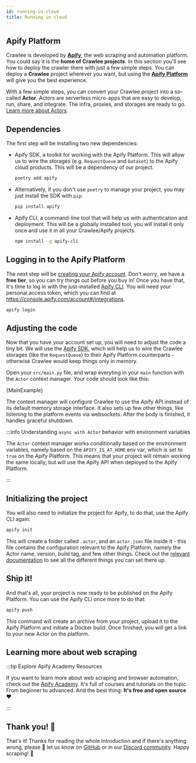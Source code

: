 ```yaml
---
id: running-in-cloud
title: Running in cloud
---
```



## Apify Platform

Crawlee is developed by [**Apify**](https://apify.com), the web scraping and automation platform. You could say it is the **home of Crawlee projects**. In this section you'll see how to deploy the crawler there with just a few simple steps. You can deploy a **Crawlee** project wherever you want, but using the [**Apify Platform**](https://console.apify.com) will give you the best experience.

<!-- In case you want to deploy your Crawlee project to other platforms, check out the [**Deployment**](../deployment) section. -->

With a few simple steps, you can convert your Crawlee project into a so-called **Actor**. Actors are serverless micro-apps that are easy to develop, run, share, and integrate. The infra, proxies, and storages are ready to go. [Learn more about Actors](https://apify.com/actors).

<!-- :::info Choosing between Crawlee CLI and Apify CLI for project setup -->
<!---->
<!-- We started this guide by using the Crawlee CLI to bootstrap the project - it offers the basic Crawlee templates, including a ready-made `Dockerfile`. If you know you will be deploying your project to the Apify Platform, you might want to start with the Apify CLI instead. It also offers several project templates, and those are all set up to be used on the Apify Platform right ahead. -->
<!---->
<!-- ::: -->

## Dependencies

The first step will be installing two new dependencies:

- Apify SDK, a toolkit for working with the Apify Platform. This will allow us to wire the storages (e.g. `RequestQueue` and `Dataset`) to the Apify cloud products. This will be a dependency of our project.

    ```bash
    poetry add apify
    ```

- Alternatively, if you don't use `poetry` to manage your project, you may just install the SDK with `pip`:

    ```bash
    pip install apify
    ```


- Apify CLI, a command-line tool that will help us with authentication and deployment. This will be a globally installed tool, you will install it only once and use it in all your Crawlee/Apify projects.

    ```bash
    npm install -g apify-cli
    ```

## Logging in to the Apify Platform

The next step will be [creating your Apify account](https://console.apify.com/sign-up). Don't worry, we have a **free tier**, so you can try things out before you buy in! Once you have that, it's time to log in with the just-installed [Apify CLI](https://docs.apify.com/cli/). You will need your personal access token, which you can find at https://console.apify.com/account#/integrations.

```bash
apify login
```

## Adjusting the code

Now that you have your account set up, you will need to adjust the code a tiny bit. We will use the [Apify SDK](https://docs.apify.com/sdk/js/), which will help us to wire the Crawlee storages (like the `RequestQueue`) to their Apify Platform counterparts - otherwise Crawlee would keep things only in memory.

Open your `src/main.py` file, and wrap everyting in your `main` function with the `Actor` context manager. Your code should look like this:

<CodeBlock className="language-python" title="src/main.py">
    {MainExample}
</CodeBlock>

The context manager will configure Crawlee to use the Apify API instead of its default memory storage interface. It also sets up few other things, like listening to the platform events via websockets. After the body is finished, it handles graceful shutdown.

:::info Understanding `async with Actor` behavior with environment variables

The `Actor` context manager works conditionally based on the environment variables, namely based on the `APIFY_IS_AT_HOME` env var, which is set to `true` on the Apify Platform. This means that your project will remain working the same locally, but will use the Apify API when deployed to the Apify Platform.

:::

## Initializing the project

You will also need to initialize the project for Apify, to do that, use the Apify CLI again:

```bash
apify init
```

This will create a folder called `.actor`, and an `actor.json` file inside it - this file contains the configuration relevant to the Apify Platform, namely the Actor name, version, build tag, and few other things. Check out the [relevant documentation](https://docs.apify.com/platform/actors/development/actor-definition/actor-json) to see all the different things you can set there up.

## Ship it!

And that's all, your project is now ready to be published on the Apify Platform. You can use the Apify CLI once more to do that:

```bash
apify push
```

This command will create an archive from your project, upload it to the Apify Platform and initiate a Docker build. Once finished, you will get a link to your new Actor on the platform.

## Learning more about web scraping

:::tip Explore Apify Academy Resources

If you want to learn more about web scraping and browser automation, check out the [Apify Academy](https://developers.apify.com/academy). It's full of courses and tutorials on the topic. From beginner to advanced. And the best thing: **It's free and open source** ❤️

<!-- If you want to do one more project, checkout our tutorial on building a [HackerNews scraper using Crawlee](https://blog.apify.com/crawlee-web-scraping-tutorial/). -->

:::

## Thank you! 🎉

That's it! Thanks for reading the whole introduction and if there's anything wrong, please 🙏 let us know on [GitHub](https://github.com/apify/crawlee-python) or in our [Discord community](https://discord.com/invite/jyEM2PRvMU). Happy scraping! 👋
